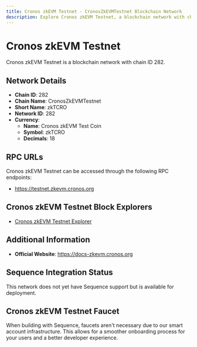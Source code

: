 ```yaml
--- 
title: Cronos zkEVM Testnet - CronosZkEVMTestnet Blockchain Network
description: Explore Cronos zkEVM Testnet, a blockchain network with chain ID 282. Learn about its native currency, Cronos zkEVM Test Coin, and how to interact with the network.
---
```


# Cronos zkEVM Testnet

Cronos zkEVM Testnet is a blockchain network with chain ID 282.

## Network Details

- **Chain ID**: 282
- **Chain Name**: CronosZkEVMTestnet
- **Short Name**: zkTCRO
- **Network ID**: 282
- **Currency**: 
  - **Name**: Cronos zkEVM Test Coin
  - **Symbol**: zkTCRO
  - **Decimals**: 18

## RPC URLs

Cronos zkEVM Testnet can be accessed through the following RPC endpoints:

- https://testnet.zkevm.cronos.org

## Cronos zkEVM Testnet Block Explorers

- [Cronos zkEVM Testnet Explorer](https://explorer.zkevm.cronos.org/testnet)

## Additional Information

- **Official Website**: https://docs-zkevm.cronos.org

## Sequence Integration Status

This network does not yet have Sequence support but is available for deployment.

## Cronos zkEVM Testnet Faucet

When building with Sequence, faucets aren't necessary due to our smart account infrastructure. This allows for a smoother onboarding process for your users and a better developer experience.
